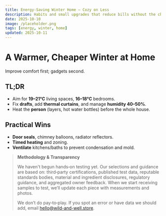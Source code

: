 ```yaml
---
title: Energy-Saving Winter Home — Cozy on Less
description: Habits and small upgrades that reduce bills without the chill.
date: 2025-10-10
image: /placeholder.png
tags: [energy, winter, home]
updated: 2025-10-11
---
```

# A Warmer, Cheaper Winter at Home

Improve comfort first; gadgets second.

## TL;DR
- Aim for **19–21°C** living spaces, **16–18°C** bedrooms.
- Fix **drafts**, add **thermal curtains**, and manage **humidity 40–50%**.
- Heat the **person** (layers, hot water bottles) before the whole house.

## Practical Wins
- **Door seals**, chimney balloons, radiator reflectors.
- **Timed heating** and zoning.
- **Ventilate** kitchens/baths to prevent condensation and mold.

> **Methodology & Transparency**
>
> We haven't begun hands‑on testing yet. Our selections and guidance are based on:
> third‑party certifications, published test data, reputable standards bodies, material and ingredient disclosures,
> regulatory guidance, and aggregated owner feedback. When we start receiving samples to test,
> we’ll update each piece with measurements and photos.
>
> We don’t do pay‑to‑play. If you spot an error or have data we should add, email hello@wild-and-well.store.
